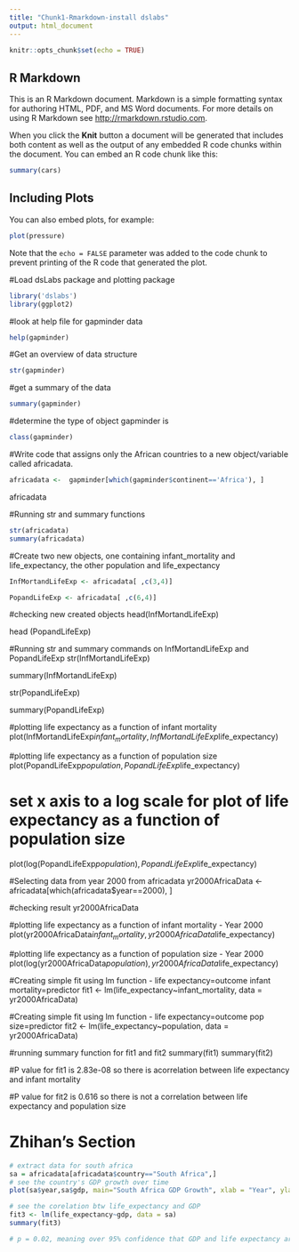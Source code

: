 ```yaml
---
title: "Chunk1-Rmarkdown-install dslabs"
output: html_document
---
```


```r
knitr::opts_chunk$set(echo = TRUE)
```

## R Markdown

This is an R Markdown document. Markdown is a simple formatting syntax for authoring HTML, PDF, and MS Word documents. For more details on using R Markdown see <http://rmarkdown.rstudio.com>.

When you click the **Knit** button a document will be generated that includes both content as well as the output of any embedded R code chunks within the document. You can embed an R code chunk like this:

```r
summary(cars)
```

## Including Plots

You can also embed plots, for example:

```r
plot(pressure)
```

Note that the `echo = FALSE` parameter was added to the code chunk to prevent printing of the R code that generated the plot.

#Load dsLabs package and plotting package
```r
library('dslabs')
library(ggplot2)
```

#look at help file for gapminder data
```r
help(gapminder)
```

#Get an overview of data structure

```r
str(gapminder)
```

#get a summary of the data
```r
summary(gapminder)
```

#determine the type of object gapminder is
```r
class(gapminder)
```

#Write code that assigns only the African countries to a new object/variable called africadata.
```r

africadata <-  gapminder[which(gapminder$continent=='Africa'), ]
```

africadata

#Running str and summary functions
```r
str(africadata)
summary(africadata)
```

#Create two new objects, one containing infant_mortality and life_expectancy, the other population and life_expectancy
```r
InfMortandLifeExp <- africadata[ ,c(3,4)]

PopandLifeExp <- africadata[ ,c(6,4)]
```

#checking new created objects
head(InfMortandLifeExp)

head (PopandLifeExp)

#Running str and summary commands on InfMortandLifeExp and PopandLifeExp
str(InfMortandLifeExp)

summary(InfMortandLifeExp)

str(PopandLifeExp)

summary(PopandLifeExp)

#plotting life expectancy as a function of infant mortality
plot(InfMortandLifeExp$infant_mortality, InfMortandLifeExp$life_expectancy)

#plotting life expectancy as a function of population size
plot(PopandLifeExp$population, PopandLifeExp$life_expectancy)

# set x axis to a log scale for plot of life expectancy as a function of population size
plot(log(PopandLifeExp$population), PopandLifeExp$life_expectancy)

#Selecting data from year 2000 from africadata
yr2000AfricaData <-  africadata[which(africadata$year==2000), ]

#checking result
yr2000AfricaData

#plotting life expectancy as a function of infant mortality - Year 2000
plot(yr2000AfricaData$infant_mortality, yr2000AfricaData$life_expectancy)

#plotting life expectancy as a function of population size - Year 2000
plot(log(yr2000AfricaData$population), yr2000AfricaData$life_expectancy)

#Creating simple fit using lm function - life expectancy=outcome infant mortality=predictor
fit1 <- lm(life_expectancy~infant_mortality, data = yr2000AfricaData)

#Creating simple fit using lm function - life expectancy=outcome pop size=predictor
fit2 <- lm(life_expectancy~population, data = yr2000AfricaData)

#running summary function for fit1 and fit2
summary(fit1)
summary(fit2)

#P value for fit1 is 2.83e-08 so there is acorrelation between life expectancy and infant mortality

#P value for fit2 is 0.616 so there is not a correlation between life expectancy and population size


# Zhihan's Section
```r
# extract data for south africa
sa = africadata[africadata$country=="South Africa",]
# see the country's GDP growth over time
plot(sa$year,sa$gdp, main="South Africa GDP Growth", xlab = "Year", ylab = "GDP")

# see the corelation btw life_expectancy and GDP
fit3 <- lm(life_expectancy~gdp, data = sa)
summary(fit3)

# p = 0.02, meaning over 95% confidence that GDP and life expectancy are positively correlated for South Africa
```


